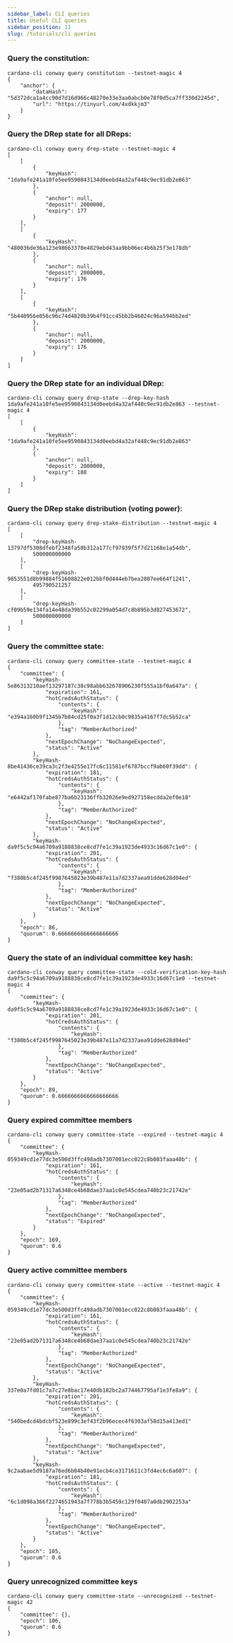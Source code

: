 ```yaml
---
sidebar_label: CLI queries
title: Useful CLI queries
sidebar_position: 11
slug: /tutorials/cli queries
---
```


### Query the constitution:
````
cardano-cli conway query constitution --testnet-magic 4
{
    "anchor": {
        "dataHash": "5d372dca1a4cc90d7d16d966c48270e33e3aa0abcb0e78f0d5ca7ff330d2245d",
        "url": "https://tinyurl.com/4xdkkjm3"
    }
}
````
### Query the DRep state for all DReps:
````
cardano-cli conway query drep-state --testnet-magic 4
[
    [
        {
            "keyHash": "1da9afe241a10fe5ee9590843134d0eebd4a32af448c9ec91db2e863"
        },
        {
            "anchor": null,
            "deposit": 2000000,
            "expiry": 177
        }
    ],
    [
        {
            "keyHash": "480036de36a123e98663370e4829ebd43aa9bb06ec4b6b25f3e178db"
        },
        {
            "anchor": null,
            "deposit": 2000000,
            "expiry": 176
        }
    ],
    [
        {
            "keyHash": "5b440956e056c96c74d4820b39b4f91cc45bb2b46024c96a594bb2ed"
        },
        {
            "anchor": null,
            "deposit": 2000000,
            "expiry": 176
        }
    ]
]
````

### Query the DRep state for an individual DRep:
````
cardano-cli conway query drep-state --drep-key-hash 1da9afe241a10fe5ee9590843134d0eebd4a32af448c9ec91db2e863 --testnet-magic 4
[
    [
        {
            "keyHash": "1da9afe241a10fe5ee9590843134d0eebd4a32af448c9ec91db2e863"
        },
        {
            "anchor": null,
            "deposit": 2000000,
            "expiry": 188
        }
    ]
]
````
### Query the DRep stake distribution (voting power):
````
cardano-cli conway query drep-stake-distribution --testnet-magic 4
[
    [
        "drep-keyHash-13797df5308dfebf2348fa58b312a177cf97939f5f7d21168e1a54db",
        500000000000
    ],
    [
        "drep-keyHash-9853551d8b99884f51608822e012bbf0d444eb7bea2807ee664f1241",
        495790521257
    ],
    [
        "drep-keyHash-cf09b59e134fa14e48da39b552c02299a054d7c8b895b3d827453672",
        500000000000
    ]
]
````
### Query the committee state:
````
cardano-cli conway query committee-state --testnet-magic 4
{
    "committee": {
        "keyHash-5e86313210aef13297187c38c98abb632678906230f555a1bf0a647a": {
            "expiration": 161,
            "hotCredsAuthStatus": {
                "contents": {
                    "keyHash": "e394a160b9f1345b7b84cd25f0a3f1d12cb0c9835a4167f7dc5b52ca"
                },
                "tag": "MemberAuthorized"
            },
            "nextEpochChange": "NoChangeExpected",
            "status": "Active"
        },
        "keyHash-8be41436ce39ca3c2f3e4255e17fc6c11581ef6787bccf9ab60f39dd": {
            "expiration": 181,
            "hotCredsAuthStatus": {
                "contents": {
                    "keyHash": "e6442af170fabe877ba6b23136ffb32026e9ed927158ecdda2ef0e18"
                },
                "tag": "MemberAuthorized"
            },
            "nextEpochChange": "NoChangeExpected",
            "status": "Active"
        },
        "keyHash-da9f5c5c94a6709a9188838ce8cd7fe1c39a1923de4933c16d67c1e0": {
            "expiration": 201,
            "hotCredsAuthStatus": {
                "contents": {
                    "keyHash": "f380b5c4f245f9987645023e39b487e11a7d2337aea91dde628d04ed"
                },
                "tag": "MemberAuthorized"
            },
            "nextEpochChange": "NoChangeExpected",
            "status": "Active"
        }
    },
    "epoch": 86,
    "quorum": 0.6666666666666666666
}
````
### Query the state of an individual committee key hash:
````
cardano-cli conway query committee-state --cold-verification-key-hash da9f5c5c94a6709a9188838ce8cd7fe1c39a1923de4933c16d67c1e0 --testnet-magic 4
{
    "committee": {
        "keyHash-da9f5c5c94a6709a9188838ce8cd7fe1c39a1923de4933c16d67c1e0": {
            "expiration": 201,
            "hotCredsAuthStatus": {
                "contents": {
                    "keyHash": "f380b5c4f245f9987645023e39b487e11a7d2337aea91dde628d04ed"
                },
                "tag": "MemberAuthorized"
            },
            "nextEpochChange": "NoChangeExpected",
            "status": "Active"
        }
    },
    "epoch": 89,
    "quorum": 0.6666666666666666666
}
````
### Query expired committee members
````
cardano-cli conway query committee-state --expired --testnet-magic 4
{
    "committee": {
        "keyHash-059349cd1e77dc3e500d3ffc498adb7307001ecc022c8b083faaa48b": {
            "expiration": 161,
            "hotCredsAuthStatus": {
                "contents": {
                    "keyHash": "23e05ad2b71317a6348ce4b68dae37aa1c0e545cdea740b23c21742e"
                },
                "tag": "MemberAuthorized"
            },
            "nextEpochChange": "NoChangeExpected",
            "status": "Expired"
        }
    },
    "epoch": 169,
    "quorum": 0.6
}
````
### Query active committee members

````
cardano-cli conway query committee-state --active --testnet-magic 4
{
    "committee": {
        "keyHash-059349cd1e77dc3e500d3ffc498adb7307001ecc022c8b083faaa48b": {
            "expiration": 161,
            "hotCredsAuthStatus": {
                "contents": {
                    "keyHash": "23e05ad2b71317a6348ce4b68dae37aa1c0e545cdea740b23c21742e"
                },
                "tag": "MemberAuthorized"
            },
            "nextEpochChange": "NoChangeExpected",
            "status": "Active"
        },
        "keyHash-337e0a7fd01c7a7c27e8bac17e40db182bc2a774467795af1e3fe8a9": {
            "expiration": 201,
            "hotCredsAuthStatus": {
                "contents": {
                    "keyHash": "540bedcd4bdcbf523e899c3ef43f2b96ecec4f6303af58d15a413ed1"
                },
                "tag": "MemberAuthorized"
            },
            "nextEpochChange": "NoChangeExpected",
            "status": "Active"
        },
        "keyHash-9c2aabae5d9187a76ed6b04b40e91ecb4ce3171611c3fd4ec6c6a607": {
            "expiration": 181,
            "hotCredsAuthStatus": {
                "contents": {
                    "keyHash": "6c1d098a366f2274651943a7f778b3b5459c129f0407a0db2902253a"
                },
                "tag": "MemberAuthorized"
            },
            "nextEpochChange": "NoChangeExpected",
            "status": "Active"
        }
    },
    "epoch": 105,
    "quorum": 0.6
}
````
### Query unrecognized committee keys
````
cardano-cli conway query committee-state --unrecognized --testnet-magic 42
{
    "committee": {},
    "epoch": 106,
    "quorum": 0.6
}
````
